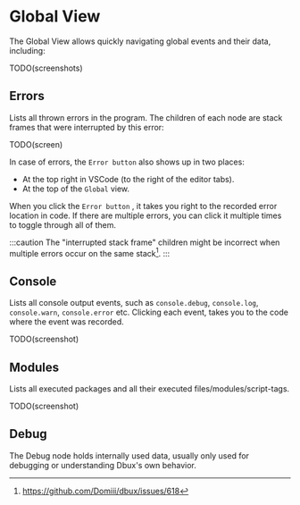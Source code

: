 # Global View


The Global View allows quickly navigating global events and their data, including:

TODO(screenshots)

## Errors

Lists all thrown errors in the program. The children of each node are stack frames that were interrupted by this error:

TODO(screen)

In case of errors, the `Error button` <DarkLightImg src="fire.svg" /> also shows up in two places:
* At the top right in VSCode (to the right of the editor tabs).
* At the top of the `Global` view.

When you click the `Error button` <DarkLightImg src="fire.svg" />, it takes you right to the recorded error location in code.
If there are multiple errors, you can click it multiple times to toggle through all of them.


:::caution
The "interrupted stack frame" children might be incorrect when multiple errors occur on the same stack[^1].
:::


## Console

Lists all console output events, such as `console.debug`, `console.log`, `console.warn`, `console.error` etc.
Clicking each event, takes you to the code where the event was recorded.

TODO(screenshot)

## Modules

Lists all executed packages and all their executed files/modules/script-tags.

TODO(screenshot)


## Debug

The Debug node holds internally used data, usually only used for debugging or understanding Dbux's own behavior.


[^1]: https://github.com/Domiii/dbux/issues/618
